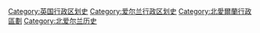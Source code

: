 [[Category:英国行政区划史|Category:英国行政区划史]]
[[Category:爱尔兰行政区划史|Category:爱尔兰行政区划史]]
[[Category:北愛爾蘭行政區劃|Category:北愛爾蘭行政區劃]]
[[Category:北爱尔兰历史|Category:北爱尔兰历史]]